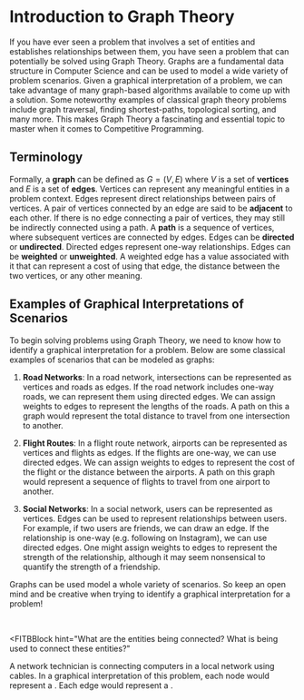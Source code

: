 # Introduction to Graph Theory

If you have ever seen a problem that involves a set of entities and establishes relationships
between them, you have seen a problem that can potentially be solved using Graph Theory. Graphs are 
a fundamental data structure in Computer Science and can be used to model a wide variety of problem 
scenarios. Given a graphical interpretation of a problem, we can take advantage of many graph-based 
algorithms available to come up with a solution. Some noteworthy examples of classical graph theory
problems include graph traversal, finding shortest-paths, topological sorting, and many more. This 
makes Graph Theory a fascinating and essential topic to master when it comes to Competitive 
Programming.

## Terminology

Formally, a **graph** can be defined as $G=(V,E)$ where $V$ is a set of **vertices** and $E$ is a 
set of **edges**. Vertices can represent any meaningful entities in a problem context. Edges 
represent direct relationships between pairs of vertices. A pair of vertices connected by an edge
are said to be **adjacent** to each other. If there is no edge connecting a pair of vertices, they 
may still be indirectly connected using a path. A **path** is a sequence of vertices, where 
subsequent vertices are connected by edges. Edges can be **directed** or **undirected**. Directed 
edges represent one-way relationships. Edges can be **weighted** or **unweighted**. A weighted edge 
has a value associated with it that can represent a cost of using that edge, the distance between 
the two vertices, or any other meaning.

## Examples of Graphical Interpretations of Scenarios

To begin solving problems using Graph Theory, we need to know how to identify a graphical 
interpretation for a problem. Below are some classical examples of scenarios that can be modeled as
graphs:

1. **Road Networks**: In a road network, intersections can be represented as vertices and roads as
edges. If the road network includes one-way roads, we can represent them using directed edges. We 
can assign weights to edges to represent the lengths of the roads. A path on this a graph would 
represent the total distance to travel from one intersection to another.

2. **Flight Routes**: In a flight route network, airports can be represented as vertices and flights
as edges. If the flights are one-way, we can use directed edges. We can assign weights to edges to
represent the cost of the flight or the distance between the airports. A path on this graph would
represent a sequence of flights to travel from one airport to another. 

3. **Social Networks**: In a social network, users can be represented as vertices. Edges can be used
to represent relationships between users. For example, if two users are friends, we can draw an 
edge. If the relationship is one-way (e.g. following on Instagram), we can use directed edges. One 
might assign weights to edges to represent the strength of the relationship, although it may seem
nonsensical to quantify the strength of a friendship. 

Graphs can be used model a whole variety of scenarios. So keep an open mind and be
creative when trying to identify a graphical interpretation for a problem!

<br />

<FITBBlock
  hint="What are the entities being connected? What is being used to connect these entities?"
>
  A network technician is connecting computers in a local network using cables. In a graphical
  interpretation of this problem, each node would represent a <FITBBlank correctAnswer="computer"/>. 
  Each edge would represent a <FITBBlank correctAnswer="cable"/>.
</FITBBlock>
